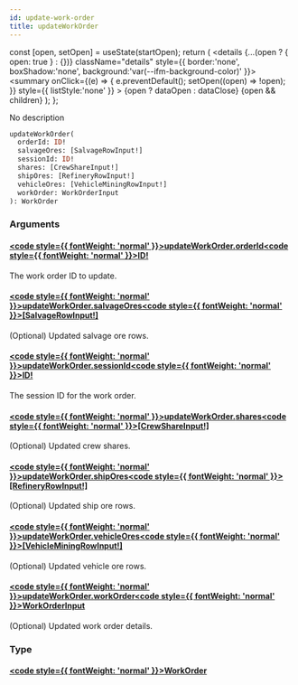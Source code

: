 ```yaml
---
id: update-work-order
title: updateWorkOrder
---
```









  const [open, setOpen] = useState(startOpen);
  return (
    <details {...(open ? { open: true } : {})} className="details" style={{ border:'none', boxShadow:'none', background:'var(--ifm-background-color)' }}>
      <summary
        onClick={(e) => {
          e.preventDefault();
          setOpen((open) => !open);
        }}
        style={{ listStyle:'none' }}
      >
      {open ? dataOpen : dataClose}
      </summary>
      {open && children}
    </details>
  );
};








No description


```graphql
updateWorkOrder(
  orderId: ID!
  salvageOres: [SalvageRowInput!]
  sessionId: ID!
  shares: [CrewShareInput!]
  shipOres: [RefineryRowInput!]
  vehicleOres: [VehicleMiningRowInput!]
  workOrder: WorkOrderInput
): WorkOrder
```




### Arguments

#### [<code style={{ fontWeight: 'normal' }}>updateWorkOrder.<b>orderId</b></code>](#)<Bullet />[<code style={{ fontWeight: 'normal' }}><b>ID!</b></code>](/api/types/scalars/id.mdx) <Badge class="badge badge--secondary badge--non_null" text="non-null"/> <Badge class="badge badge--secondary " text="scalar"/> 
The work order ID to update.


#### [<code style={{ fontWeight: 'normal' }}>updateWorkOrder.<b>salvageOres</b></code>](#)<Bullet />[<code style={{ fontWeight: 'normal' }}><b>[SalvageRowInput!]</b></code>](/api/types/inputs/salvage-row-input.mdx) <Badge class="badge badge--secondary " text="list"/> <Badge class="badge badge--secondary " text="input"/> 
(Optional) Updated salvage ore rows.


#### [<code style={{ fontWeight: 'normal' }}>updateWorkOrder.<b>sessionId</b></code>](#)<Bullet />[<code style={{ fontWeight: 'normal' }}><b>ID!</b></code>](/api/types/scalars/id.mdx) <Badge class="badge badge--secondary badge--non_null" text="non-null"/> <Badge class="badge badge--secondary " text="scalar"/> 
The session ID for the work order.


#### [<code style={{ fontWeight: 'normal' }}>updateWorkOrder.<b>shares</b></code>](#)<Bullet />[<code style={{ fontWeight: 'normal' }}><b>[CrewShareInput!]</b></code>](/api/types/inputs/crew-share-input.mdx) <Badge class="badge badge--secondary " text="list"/> <Badge class="badge badge--secondary " text="input"/> 
(Optional) Updated crew shares.


#### [<code style={{ fontWeight: 'normal' }}>updateWorkOrder.<b>shipOres</b></code>](#)<Bullet />[<code style={{ fontWeight: 'normal' }}><b>[RefineryRowInput!]</b></code>](/api/types/inputs/refinery-row-input.mdx) <Badge class="badge badge--secondary " text="list"/> <Badge class="badge badge--secondary " text="input"/> 
(Optional) Updated ship ore rows.


#### [<code style={{ fontWeight: 'normal' }}>updateWorkOrder.<b>vehicleOres</b></code>](#)<Bullet />[<code style={{ fontWeight: 'normal' }}><b>[VehicleMiningRowInput!]</b></code>](/api/types/inputs/vehicle-mining-row-input.mdx) <Badge class="badge badge--secondary " text="list"/> <Badge class="badge badge--secondary " text="input"/> 
(Optional) Updated vehicle ore rows.


#### [<code style={{ fontWeight: 'normal' }}>updateWorkOrder.<b>workOrder</b></code>](#)<Bullet />[<code style={{ fontWeight: 'normal' }}><b>WorkOrderInput</b></code>](/api/types/inputs/work-order-input.mdx) <Badge class="badge badge--secondary " text="input"/> 
(Optional) Updated work order details.


### Type

#### [<code style={{ fontWeight: 'normal' }}><b>WorkOrder</b></code>](/api/types/unions/work-order.mdx) <Badge class="badge badge--secondary " text="union"/>